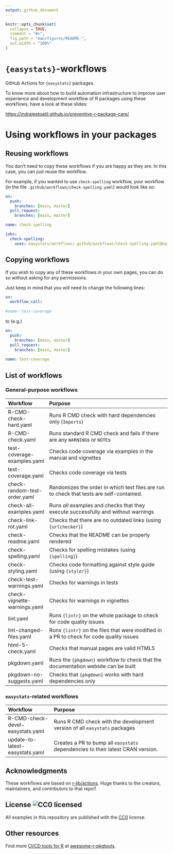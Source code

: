```yaml
---
output: github_document
---
```


<!-- README.md is generated from README.Rmd. Please edit that file -->

```r
knitr::opts_chunk$set(
  collapse = TRUE,
  comment = "#>",
  fig.path = "man/figures/README-",
  out.width = "100%"
)
```

# `{easystats}`-workflows

GitHub Actions for `{easystats}` packages. 

To know more about how to build automation infrastructure to improve user experience and development workflow of R packages using these workflows, have a look at these slides:

<https://indrajeetpatil.github.io/preventive-r-package-care/>

# Using workflows in your packages

## Reusing workflows

You don't need to copy these workflows if you are happy as they are. In this case,
you can just reuse the workflow. 

For example, if you wanted to use `check-spelling` workflow, your workflow 
(in the file `.github/workflows/check-spelling.yaml`) would look like so:


```yaml
on:
  push:
    branches: [main, master]
  pull_request:
    branches: [main, master]

name: check-spelling

jobs:
  check-spelling:
    uses: easystats/workflows/.github/workflows/check-spelling.yaml@main
```

## Copying workflows

If you wish to copy any of these workflows in your own pages, you can do so 
without asking for any permissions.

Just keep in mind that you will need to change the following lines:

```yaml
on:
  workflow_call:
  
#name: test-coverage
```

to (e.g.)

```yaml
on:
  push:
    branches: [main, master]
  pull_request:
    branches: [main, master]
    
name: test-coverage
```

## List of workflows

### General-purpose workflows

| Workflow                     | Purpose                                                                                  |
| :--------------------------- | :--------------------------------------------------------------------------------------- |
| R-CMD-check-hard.yaml        | Runs R CMD check with hard dependencies only (`Imports`)                                 |
| R-CMD-check.yaml             | Runs standard R CMD check and fails if there are any `WARNING`s or `NOTE`s               |
| test-coverage-examples.yaml  | Checks code coverage via examples in the manual and vignettes                            |
| test-coverage.yaml           | Checks code coverage via tests                                                           |
| check-random-test-order.yaml | Randomizes the order in which test files are run to check that tests are self-contained. |
| check-all-examples.yaml      | Runs *all* examples and checks that they execute successfully and without warnings       |
| check-link-rot.yaml          | Checks that there are no outdated links (using `{urlchecker}`)                           |
| check-readme.yaml            | Checks that the README can be properly rendered                                          |
| check-spelling.yaml          | Checks for spelling mistakes (using `{spelling}`)                                        |
| check-styling.yaml           | Checks code formatting against style guide (using `{styler}`)                            |
| check-test-warnings.yaml     | Checks for warnings in tests                                                             |
| check-vignette-warnings.yaml | Checks for warnings in vignettes                                                         |
| lint.yaml                    | Runs `{lintr}` on the whole package to check for code quality issues                     |
| lint-changed-files.yaml      | Runs `{lintr}` on the files that were modified in a PR to check for code quality issues  |
| html-5-check.yaml            | Checks that manual pages are valid HTML5                                                 |
| pkgdown.yaml                 | Runs the `{pkgdown}` workflow to check that the documentation website can be built       |
| pkgdown-no-suggests.yaml     | Checks that `{pkgdown}` works with hard dependencies only                                |

### `easystats`-related workflows

| Workflow                         | Purpose                                                                         |
| :------------------------------- | :------------------------------------------------------------------------------ |
| R-CMD-check-devel-easystats.yaml | Runs R CMD check with the development version of all `easystats` packages       |
| update-to-latest-easystats.yaml  | Creates a PR to bump all `easystats` dependencies to their latest CRAN version. |

## Acknowledgments

These workflows are based on [r-lib/actions](https://github.com/r-lib/actions). Huge thanks to the creators, maintainers, and contributors to that repo!!

## License ![CC0 licensed](https://img.shields.io/github/license/r-lib/actions)

All examples in this repository are published with the [CC0](./LICENSE) license.

## Other resources

Find more [CI/CD tools for R](https://indrajeetpatil.github.io/awesome-r-pkgtools/#cicd) at [awesome-r-pkgtools](https://github.com/IndrajeetPatil/awesome-r-pkgtools).
